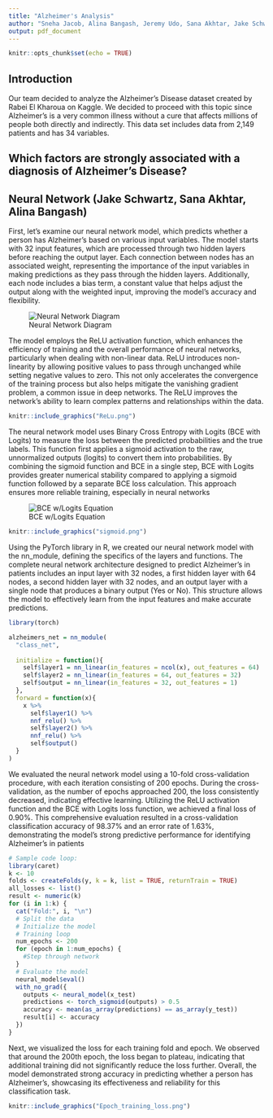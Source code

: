 ```yaml
---
title: "Alzheimer's Analysis"
author: "Sneha Jacob, Alina Bangash, Jeremy Udo, Sana Akhtar, Jake Schwartz"
output: pdf_document
---
```


```r
knitr::opts_chunk$set(echo = TRUE)
```

\newpage

## Introduction 
  Our team decided to analyze the Alzheimer’s Disease dataset created by Rabei El Kharoua on Kaggle. We decided to proceed with this topic since Alzheimer’s is a very common illness without a cure that affects millions of people both directly and indirectly. This data set includes data from 2,149 patients and has 34 variables. 

\newpage


## Which factors are strongly associated with a diagnosis of Alzheimer’s Disease? 


## Neural Network (Jake Schwartz, Sana Akhtar, Alina Bangash)

  First, let's examine our neural network model, which predicts whether a person has Alzheimer's based on various input variables. The model starts with 32 input features, which are processed through two hidden layers before reaching the output layer. Each connection between nodes has an associated weight, representing the importance of the input variables in making predictions as they pass through the hidden layers. Additionally, each node includes a bias term, a constant value that helps adjust the output along with the weighted input, improving the model's accuracy and flexibility. 
  
  ![Neural Network Diagram](NeuralNet.png)
  
  The model employs the ReLU activation function, which enhances the efficiency of training and the overall performance of neural networks, particularly when dealing with non-linear data. ReLU introduces non-linearity by allowing positive values to pass through unchanged while setting negative values to zero. This not only accelerates the convergence of the training process but also helps mitigate the vanishing gradient problem, a common issue in deep networks. The ReLU improves the network's ability to learn complex patterns and relationships within the data.

```r
knitr::include_graphics("ReLu.png")
```


The neural network model uses Binary Cross Entropy with Logits (BCE with Logits) to measure the loss between the predicted probabilities and the true labels. This function first applies a sigmoid activation to the raw, unnormalized outputs (logits) to convert them into probabilities. By combining the sigmoid function and BCE in a single step, BCE with Logits provides greater numerical stability compared to applying a sigmoid function followed by a separate BCE loss calculation. This approach ensures more reliable training, especially in neural networks 

![BCE w/Logits Equation](BCE_LogitsEQ.png)


```r
knitr::include_graphics("sigmoid.png")
```

Using the PyTorch library in R, we created our neural network model with the nn_module, defining the specifics of the layers and functions. The complete neural network architecture designed to predict Alzheimer's in patients includes an input layer with 32 nodes, a first hidden layer with 64 nodes, a second hidden layer with 32 nodes, and an output layer with a single node that produces a binary output (Yes or No). This structure allows the model to effectively learn from the input features and make accurate predictions.


```r
library(torch)

alzheimers_net = nn_module(
  "class_net",
  
  initialize = function(){
    self$layer1 = nn_linear(in_features = ncol(x), out_features = 64)
    self$layer2 = nn_linear(in_features = 64, out_features = 32)
    self$output = nn_linear(in_features = 32, out_features = 1)
  },
  forward = function(x){
    x %>%
      self$layer1() %>%
      nnf_relu() %>%
      self$layer2() %>%
      nnf_relu() %>%
      self$output()
  }
)
```


We evaluated the neural network model using a 10-fold cross-validation procedure, with each iteration consisting of 200 epochs. During the cross-validation, as the number of epochs approached 200, the loss consistently decreased, indicating effective learning. Utilizing the ReLU activation function and the BCE with Logits loss function, we achieved a final loss of 0.90%. This comprehensive evaluation resulted in a cross-validation classification accuracy of 98.37% and an error rate of 1.63%, demonstrating the model's strong predictive performance for identifying Alzheimer's in patients 


```r
# Sample code loop: 
library(caret)
k <- 10
folds <- createFolds(y, k = k, list = TRUE, returnTrain = TRUE)
all_losses <- list()
result <- numeric(k)
for (i in 1:k) {
  cat("Fold:", i, "\n")
  # Split the data
  # Initialize the model
  # Training loop
  num_epochs <- 200
  for (epoch in 1:num_epochs) {
    #Step through network
  }
  # Evaluate the model
  neural_model$eval()
  with_no_grad({
    outputs <- neural_model(x_test)
    predictions <- torch_sigmoid(outputs) > 0.5
    accuracy <- mean(as_array(predictions) == as_array(y_test))
    result[i] <- accuracy
  })
}
```


Next, we visualized the loss for each training fold and epoch. We observed that around the 200th epoch, the loss began to plateau, indicating that additional training did not significantly reduce the loss further. Overall, the model demonstrated strong accuracy in predicting whether a person has Alzheimer's, showcasing its effectiveness and reliability for this classification task.

```r
knitr::include_graphics("Epoch_training_loss.png")
```

















